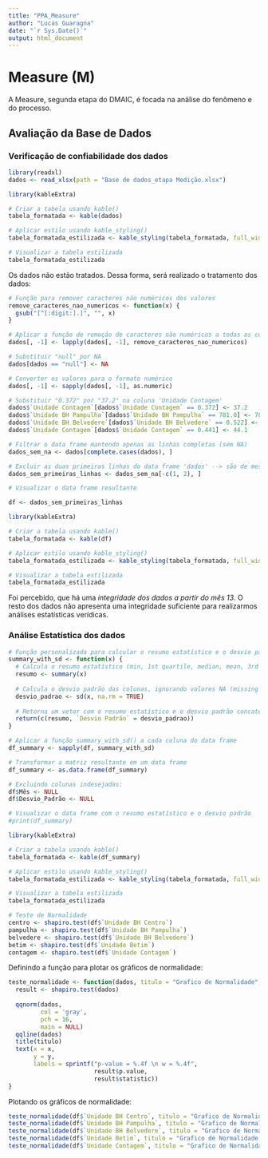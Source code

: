 ```yaml
---
title: "PPA_Measure"
author: "Lucas Guaragna"
date: "`r Sys.Date()`"
output: html_document
---
```


# Measure (M)

A Measure, segunda etapa do DMAIC, é focada na análise do fenômeno e do processo.

## Avaliação da Base de Dados

### Verificação de confiabilidade dos dados

```r
library(readxl)
dados <- read_xlsx(path = "Base de dados_etapa Medição.xlsx")

library(kableExtra)

# Criar a tabela usando kable()
tabela_formatada <- kable(dados)

# Aplicar estilo usando kable_styling()
tabela_formatada_estilizada <- kable_styling(tabela_formatada, full_width = FALSE)

# Visualizar a tabela estilizada
tabela_formatada_estilizada
```

Os dados não estão tratados. Dessa forma, será realizado o tratamento dos dados:

```r
# Função para remover caracteres não numéricos dos valores
remove_caracteres_nao_numericos <- function(x) {
  gsub("[^[:digit:].]", "", x)
}

# Aplicar a função de remoção de caracteres não numéricos a todas as colunas do data frame
dados[, -1] <- lapply(dados[, -1], remove_caracteres_nao_numericos)

# Substituir "null" por NA
dados[dados == "null"] <- NA

# Converter os valores para o formato numérico
dados[, -1] <- sapply(dados[, -1], as.numeric)

# Substituir "0.372" por "37.2" na coluna 'Unidade Contagem'
dados$`Unidade Contagem`[dados$`Unidade Contagem` == 0.372] <- 37.2
dados$`Unidade BH Pampulha`[dados$`Unidade BH Pampulha` == 781.0] <- 78.1 
dados$`Unidade BH Belvedere`[dados$`Unidade BH Belvedere` == 0.522] <- 52.2
dados$`Unidade Contagem`[dados$`Unidade Contagem` == 0.441] <- 44.1

# Filtrar o data frame mantendo apenas as linhas completas (sem NA)
dados_sem_na <- dados[complete.cases(dados), ]

# Excluir as duas primeiras linhas do data frame 'dados' --> são de meses distantes.
dados_sem_primeiras_linhas <- dados_sem_na[-c(1, 2), ]

# Visualizar o data frame resultante

df <- dados_sem_primeiras_linhas

library(kableExtra)

# Criar a tabela usando kable()
tabela_formatada <- kable(df)

# Aplicar estilo usando kable_styling()
tabela_formatada_estilizada <- kable_styling(tabela_formatada, full_width = FALSE)

# Visualizar a tabela estilizada
tabela_formatada_estilizada

```

Foi percebido, que há uma *integridade dos dados a partir do mês 13*. O resto dos dados não apresenta uma integridade suficiente para realizarmos análises estatísticas verídicas.

### Análise Estatística dos dados

```r
# Função personalizada para calcular o resumo estatístico e o desvio padrão
summary_with_sd <- function(x) {
  # Calcula o resumo estatístico (min, 1st quartile, median, mean, 3rd quartile, max) das colunas
  resumo <- summary(x)
  
  # Calcula o desvio padrão das colunas, ignorando valores NA (missing values)
  desvio_padrao <- sd(x, na.rm = TRUE)
  
  # Retorna um vetor com o resumo estatístico e o desvio padrão concatenados
  return(c(resumo, `Desvio Padrão` = desvio_padrao))
}

# Aplicar a função summary_with_sd() a cada coluna do data frame
df_summary <- sapply(df, summary_with_sd)

# Transformar a matriz resultante em um data frame
df_summary <- as.data.frame(df_summary)

# Excluindo colunas indesejadas:
df$Mês <- NULL
df$Desvio_Padrão <- NULL

# Visualizar o data frame com o resumo estatístico e o desvio padrão
#print(df_summary)

library(kableExtra)

# Criar a tabela usando kable()
tabela_formatada <- kable(df_summary)

# Aplicar estilo usando kable_styling()
tabela_formatada_estilizada <- kable_styling(tabela_formatada, full_width = FALSE)

# Visualizar a tabela estilizada
tabela_formatada_estilizada

```


```r
# Teste de Normalidade
centro <- shapiro.test(df$`Unidade BH Centro`)
pampulha <- shapiro.test(df$`Unidade BH Pampulha`)
belvedere <- shapiro.test(df$`Unidade BH Belvedere`)
betim <- shapiro.test(df$`Unidade Betim`)
contagem <- shapiro.test(df$`Unidade Contagem`)

```

Definindo a função para plotar os gráficos de normalidade:

```r
teste_normalidade <- function(dados, titulo = "Grafico de Normalidade", x = -1.3, y = 77.5) {
  result <- shapiro.test(dados)
  
  qqnorm(dados, 
         col = 'gray', 
         pch = 16, 
         main = NULL)
  qqline(dados)
  title(titulo)
  text(x = x, 
       y = y, 
       labels = sprintf("p-value = %.4f \n w = %.4f", 
                        result$p.value, 
                        result$statistic))
}
```

Plotando os gráficos de normalidade:

```r
teste_normalidade(df$`Unidade BH Centro`, titulo = "Grafico de Normalidade - BH Centro")
teste_normalidade(df$`Unidade BH Pampulha`, titulo = "Grafico de Normalidade - BH Pampulha", y = 81)
teste_normalidade(df$`Unidade BH Belvedere`, titulo = "Grafico de Normalidade - BH Bervedere", y = 61)
teste_normalidade(df$`Unidade Betim`, titulo = "Grafico de Normalidade - Betim", y = 83)
teste_normalidade(df$`Unidade Contagem`, titulo = "Grafico de Normalidade - Contagem", y = 50)
```










